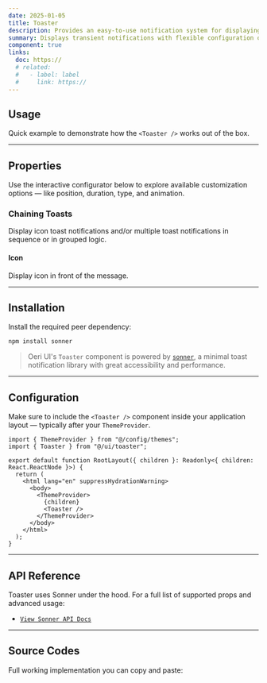 ```yaml
---
date: 2025-01-05
title: Toaster
description: Provides an easy-to-use notification system for displaying toast messages, built with a highly customizable and accessible foundation.
summary: Displays transient notifications with flexible configuration options.
component: true
links:
  doc: https://
  # related:
  #   - label: label
  #     link: https://
---
```


## Usage

Quick example to demonstrate how the `<Toaster />` works out of the box.

<ToasterDemosUsage />

---

## Properties

Use the interactive configurator below to explore available customization options — like position, duration, type, and animation.

<ToasterDemosConfigurator />

### Chaining Toasts

Display icon toast notifications and/or multiple toast notifications in sequence or in grouped logic.

#### Icon

Display icon in front of the message.

<ToasterDemosConfiguratorChain />

---

## Installation

Install the required peer dependency:

```bash
npm install sonner
```

> Oeri UI's `Toaster` component is powered by [`sonner`](https://sonner.emilkowal.ski/), a minimal toast notification library with great accessibility and performance.

---

## Configuration

Make sure to include the `<Toaster />` component inside your application layout — typically after your `ThemeProvider`.

```tsx title="app/layout.tsx" showLineNumbers caption="Add the Toaster in your root layout"
import { ThemeProvider } from "@/config/themes";
import { Toaster } from "@/ui/toaster";

export default function RootLayout({ children }: Readonly<{ children: React.ReactNode }>) {
  return (
    <html lang="en" suppressHydrationWarning>
      <body>
        <ThemeProvider>
          {children}
          <Toaster />
        </ThemeProvider>
      </body>
    </html>
  );
}
```

---

## API Reference

Toaster uses Sonner under the hood. For a full list of supported props and advanced usage:

- [`View Sonner API Docs`](https://sonner.emilkowal.ski/toaster#api-reference)

---

## Source Codes

Full working implementation you can copy and paste:

<SourceCodes name="toaster" />
